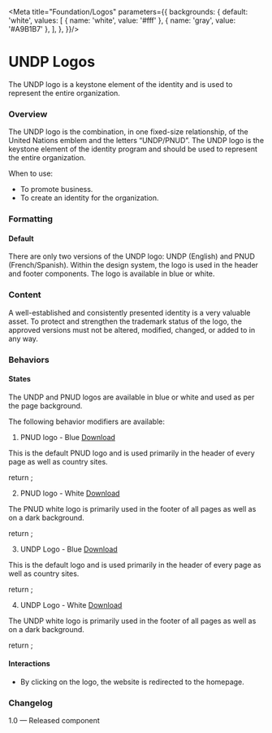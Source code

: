 

<Meta title="Foundation/Logos"  parameters={{
  backgrounds: {
    default: 'white',
    values: [
      { name: 'white', value: '#fff' },
      { name: 'gray', value: '#A9B1B7' },
    ],
  },
}}/>


# UNDP Logos
The UNDP logo is a keystone element of the identity and is used to represent the entire organization.  

### Overview
The UNDP logo is the combination, in one fixed-size relationship, of the United Nations emblem and the letters “UNDP/PNUD”. The UNDP logo is the keystone element of the identity program and should be used to represent the entire organization.

When to use:
- To promote business. 
- To create an identity for the organization.

### Formatting

#### Default
There are only two versions of the UNDP logo: UNDP (English) and PNUD (French/Spanish). Within the design system, the logo is used in the header and footer components. The logo is available in blue or white.

### Content
A well-established and consistently presented identity is a very valuable asset. To protect and strengthen the trademark status of the logo, the approved versions must not be altered, modified, changed, or added to in any way.

### Behaviors

#### States
The UNDP and PNUD logos are available in blue or white and used as per the page background.

The following behavior modifiers are available:

<Anchor storyId='foundation-logos--pnud-logo-blue'></Anchor>

1. PNUD logo - Blue [Download](https://github.com/undp/design-system/blob/develop/stories/assets/images/pnud-logo-blue.svg)

This is the default PNUD logo and is used primarily in the header of every page as well as country sites. 

<Canvas>
  <Story name="PNUD logo - Blue" parameters={{ backgrounds: { default: 'white'}, disable: true}}>
    return <Logo src={pnud} alt={'UNDP Logo'}></Logo>;
  </Story>
</Canvas>

<Anchor storyId='foundation-logos--pnud-logo-white'></Anchor>

2. PNUD logo - White [Download](https://github.com/undp/design-system/blob/develop/stories/assets/images/pnud-logo-white.svg)

The PNUD white logo is primarily used in the footer of all pages as well as on a dark background. 

<Canvas>
  <Story name="PNUD logo - White" parameters={{ 
    backgrounds: { default: 'gray'},
    docs: {
      inlineStories: false,
      iframeHeight: '100%'
    }
  }}>
    return <Logo src={pnudwhite} alt={'UNDP Logo'}></Logo>;  
  </Story>
</Canvas>

<Anchor storyId='foundation-logos--undp-logo-blue'></Anchor>

3. UNDP Logo - Blue [Download](https://github.com/undp/design-system/blob/develop/stories/assets/images/undp-logo-blue.svg)

This is the default logo and is used primarily in the header of every page as well as country sites.

<Canvas>
  <Story name="UNDP Logo - Blue" parameters={{ backgrounds: { default: 'white'}}}>
    return <Logo src={logo} alt={'UNDP Logo'}></Logo>;
  </Story>
</Canvas>

<Anchor storyId='foundation-logos--undp-logo-white'></Anchor>

4. UNDP Logo - White [Download](https://github.com/undp/design-system/blob/develop/stories/assets/images/undp-logo-white.svg)

The UNDP white logo is primarily used in the footer of all pages as well as on a dark background.

<Canvas>
  <Story name="UNDP Logo - White" parameters={{ 
    backgrounds: { default: 'gray'},
    docs: {
      inlineStories: false,
      iframeHeight: '100%'
    }
  }}>
    return <Logo src={logowhite} alt={'UNDP Logo'}></Logo>;
  </Story>
</Canvas>

#### Interactions
- By clicking on the logo, the website is redirected to the homepage.

### Changelog
1.0 — Released component
